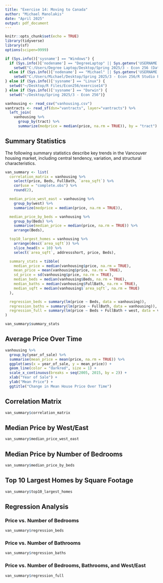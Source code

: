 ```yaml
---
title: "Exercise 14: Moving to Canada"
author: "Michael Manolakis"
date: "April 2025"
output: pdf_document
---
```


```r
knitr::opts_chunk$set(echo = TRUE)
library(tidyverse)
library(sf)
options(scipen=9999)

if (Sys.info()['sysname'] == "Windows") {
  if (Sys.info()['nodename'] == "DegreeLaptop" || Sys.getenv('USERNAME') == "Degree Laptop") {
    setwd("C:/Users/Degree Laptop/Desktop/Spring 2025/3 - Econ 256 (Data Vis)/exercise14")}
  else if (Sys.info()['nodename'] == "Michael" || Sys.getenv('USERNAME') == "Michael") {
    setwd("C:/Users/Michael/Desktop/Spring 2025/3 - Econ 256/R Studio Files/Econ256/exercise14")}
} else if (Sys.info()['sysname'] == "Linux") {
  setwd("~/Desktop/R Files/Econ256/exercise14")
} else if (Sys.info()['sysname'] == "Darwin") {
  setwd("~/Desktop/Spring 2025/3 - Econ 256")}

vanhousing <- read_csv("vanhousing.csv")
vantracts <- read_sf(dsn="vantracts", layer="vantracts") %>%
  left_join(
    vanhousing %>%
      group_by(tract) %>%
      summarize(medprice = median(price, na.rm = TRUE)), by = "tract")
```

## Summary Statistics

The following summary statistics describe key trends in the Vancouver housing market, including central tendency, variation, and structural characteristics.

```r
van_summary <- list(
  correlation_matrix = vanhousing %>%
    select(price, Beds, FullBath, `area_sqft`) %>%
    cor(use = "complete.obs") %>%
    round(2),

  median_price_west_east = vanhousing %>%
    group_by(west) %>%
    summarize(medprice = median(price, na.rm = TRUE)),

  median_price_by_beds = vanhousing %>%
    group_by(Beds) %>%
    summarise(median_price = median(price, na.rm = TRUE)) %>%
    arrange(Beds),

  top10_largest_homes = vanhousing %>%
    arrange(desc(`area_sqft`)) %>%
    slice_head(n = 10) %>%
    select(`area_sqft`, addressshort, price, Beds),

  summary_stats = tibble(
    median_price = median(vanhousing$price, na.rm = TRUE),
    mean_price = mean(vanhousing$price, na.rm = TRUE),
    sd_price = sd(vanhousing$price, na.rm = TRUE),
    median_beds = median(vanhousing$Beds, na.rm = TRUE),
    median_baths = median(vanhousing$FullBath, na.rm = TRUE),
    median_sqft = median(vanhousing$`area_sqft`, na.rm = TRUE)
  ),

  regression_beds = summary(lm(price ~ Beds, data = vanhousing)),
  regression_baths = summary(lm(price ~ FullBath, data = vanhousing)),
  regression_full = summary(lm(price ~ Beds + FullBath + west, data = vanhousing))
)

van_summary$summary_stats
```

## Average Price Over Time

```r
vanhousing %>%
  group_by(year_of_sale) %>%
  summarise(mean_price = mean(price, na.rm = TRUE)) %>%
  ggplot(aes(x = year_of_sale, y = mean_price)) +
  geom_line(color = "darkred", size = 1) +
  scale_x_continuous(breaks = seq(2005, 2015, by = 2)) +
  xlab("Year of Sale") +
  ylab("Mean Price") +
  ggtitle("Change in Mean House Price Over Time")
```

## Correlation Matrix

```r
van_summary$correlation_matrix
```

## Median Price by West/East

```r
van_summary$median_price_west_east
```

## Median Price by Number of Bedrooms

```r
van_summary$median_price_by_beds
```

## Top 10 Largest Homes by Square Footage

```r
van_summary$top10_largest_homes
```

## Regression Analysis

### Price vs. Number of Bedrooms
```r
van_summary$regression_beds
```

### Price vs. Number of Bathrooms
```r
van_summary$regression_baths
```

### Price vs. Number of Bedrooms, Bathrooms, and West/East
```r
van_summary$regression_full
```
